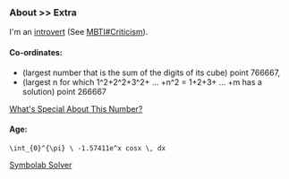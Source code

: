 
<Head title="Extra &bull; About" />

### About &gt;&gt; Extra

I'm an [introvert](http://typelogic.com/intj.html) (See [MBTI#Criticism](https://en.wikipedia.org/wiki/Myers-Briggs_Type_Indicator#Criticism)).

#### Co-ordinates:
  - (largest number that is the sum of the digits of its cube) point 766667, 
  - (largest n for which 1^2+2^2+3^2+ ... +n^2 = 1+2+3+ ... +m has a solution) point 266667

  [What's Special About This Number?](http://oeis.org/wiki/Annotated_version_of_%22What%27s_Special_About_This_Number%3F%22_(Part_0))

#### Age:
  `\int_{0}^{\pi} \ -1.57411e^x cosx \, dx`

  [Symbolab Solver](https://www.symbolab.com/solver/calculus-calculator/%5Cint_%7B0%7D%5E%7B%5Cpi%7D%20%5Cleft(-1.57411%5Cright)e%5E%7Bx%20%7Dcosx%20dx)

<LastUpdatedPages date="December 17, 2019"/>